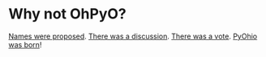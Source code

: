 <Seo title="PyOhio? OhPyO? OhPyOh?" />

# Why not OhPyO?

[Names were proposed](https://mail.python.org/pipermail/centraloh/2008-March/000082.html). [There was a discussion](https://mail.python.org/pipermail/centraloh/2008-March/thread.html#82). [There was a vote](https://mail.python.org/pipermail/centraloh/2008-March/000086.html). [PyOhio was born](https://mail.python.org/pipermail/centraloh/2008-March/000088.html)!
